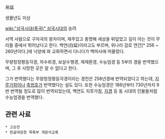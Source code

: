 帛延

생몰년도 미상

[[wiki:"삼국시대(중국)" 삼국시대]]의 승려

서역 사람으로 구자국의 왕자이며, 재주있고 총명해 세상을 뒤덮었고 깊이 아는 것이 무리들 중에서 뛰어났다고 한다. 백연(白延)이라고도 부르며, 위나라 감로 연간[* 256 ~ 260년이다.]에 낙양에 와 교화하면서 다니다가 백마사에 머물렀다.

무량청정평등각경, 차수뢰경, 보살수행경, 제재환경, 수능엄경 등 5부의 경을 번역했으며, 그 후 사망한 곳은 알 수 없다고 한다.

그가 번역했다는 무량청정평등각경이라는 경전은 258년경에 번역되었다고 하는데, [[지루가참]]이나 [[축법호]]가 번역했다는 설도 있다. 또한 수능엄경은 186년부터 730년까지 9번 번역될 정도로 많이 번역되었는데, 백연도 지루가참, [[지겸]] 등 동 시대의 인물들처럼 수능엄경을 번역했다.

== 관련 사료 ==
 * 고승전
 * 한글대장경 목록부 개원석교록
